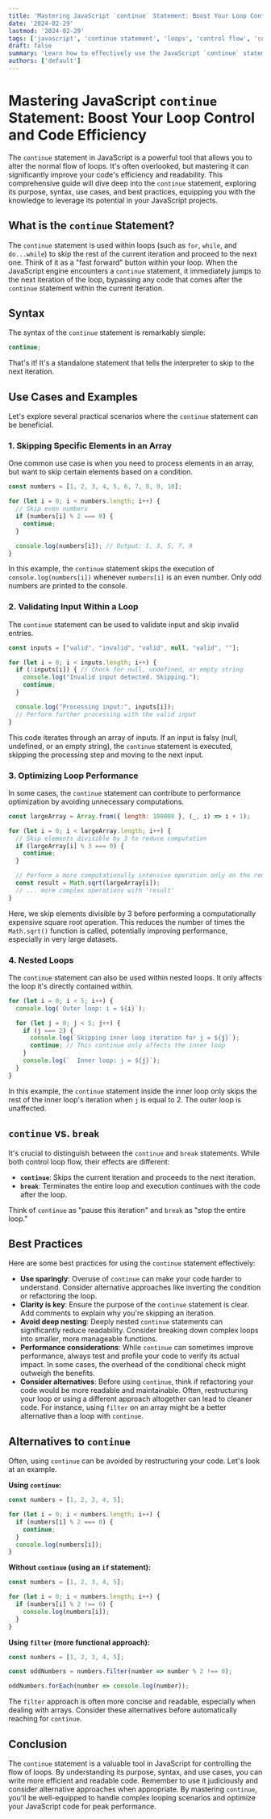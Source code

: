 ```yaml
---
title: 'Mastering JavaScript `continue` Statement: Boost Your Loop Control and Code Efficiency'
date: '2024-02-29'
lastmod: '2024-02-29'
tags: ['javascript', 'continue statement', 'loops', 'control flow', 'coding tutorials', 'web development', 'conditional statements']
draft: false
summary: 'Learn how to effectively use the JavaScript `continue` statement to skip iterations within loops, optimizing your code for better performance and readability.  This comprehensive guide provides examples and best practices for mastering `continue` in JavaScript development.'
authors: ['default']
---
```


# Mastering JavaScript `continue` Statement: Boost Your Loop Control and Code Efficiency

The `continue` statement in JavaScript is a powerful tool that allows you to alter the normal flow of loops.  It's often overlooked, but mastering it can significantly improve your code's efficiency and readability.  This comprehensive guide will dive deep into the `continue` statement, exploring its purpose, syntax, use cases, and best practices, equipping you with the knowledge to leverage its potential in your JavaScript projects.

## What is the `continue` Statement?

The `continue` statement is used within loops (such as `for`, `while`, and `do...while`) to skip the rest of the current iteration and proceed to the next one.  Think of it as a "fast forward" button within your loop. When the JavaScript engine encounters a `continue` statement, it immediately jumps to the next iteration of the loop, bypassing any code that comes after the `continue` statement within the current iteration.

## Syntax

The syntax of the `continue` statement is remarkably simple:

```javascript
continue;
```

That's it!  It's a standalone statement that tells the interpreter to skip to the next iteration.

## Use Cases and Examples

Let's explore several practical scenarios where the `continue` statement can be beneficial.

### 1. Skipping Specific Elements in an Array

One common use case is when you need to process elements in an array, but want to skip certain elements based on a condition.

```javascript
const numbers = [1, 2, 3, 4, 5, 6, 7, 8, 9, 10];

for (let i = 0; i < numbers.length; i++) {
  // Skip even numbers
  if (numbers[i] % 2 === 0) {
    continue;
  }

  console.log(numbers[i]); // Output: 1, 3, 5, 7, 9
}
```

In this example, the `continue` statement skips the execution of `console.log(numbers[i])` whenever `numbers[i]` is an even number.  Only odd numbers are printed to the console.

### 2. Validating Input Within a Loop

The `continue` statement can be used to validate input and skip invalid entries.

```javascript
const inputs = ["valid", "invalid", "valid", null, "valid", ""];

for (let i = 0; i < inputs.length; i++) {
  if (!inputs[i]) { // Check for null, undefined, or empty string
    console.log("Invalid input detected. Skipping.");
    continue;
  }

  console.log("Processing input:", inputs[i]);
  // Perform further processing with the valid input
}
```

This code iterates through an array of inputs. If an input is falsy (null, undefined, or an empty string), the `continue` statement is executed, skipping the processing step and moving to the next input.

### 3. Optimizing Loop Performance

In some cases, the `continue` statement can contribute to performance optimization by avoiding unnecessary computations.

```javascript
const largeArray = Array.from({ length: 100000 }, (_, i) => i + 1);

for (let i = 0; i < largeArray.length; i++) {
  // Skip elements divisible by 3 to reduce computation
  if (largeArray[i] % 3 === 0) {
    continue;
  }

  // Perform a more computationally intensive operation only on the remaining elements
  const result = Math.sqrt(largeArray[i]);
  // ... more complex operations with 'result'
}
```

Here, we skip elements divisible by 3 before performing a computationally expensive square root operation. This reduces the number of times the `Math.sqrt()` function is called, potentially improving performance, especially in very large datasets.

### 4. Nested Loops

The `continue` statement can also be used within nested loops. It only affects the loop it's directly contained within.

```javascript
for (let i = 0; i < 5; i++) {
  console.log(`Outer loop: i = ${i}`);

  for (let j = 0; j < 5; j++) {
    if (j === 2) {
      console.log(`Skipping inner loop iteration for j = ${j}`);
      continue; // This continue only affects the inner loop
    }
    console.log(`  Inner loop: j = ${j}`);
  }
}
```

In this example, the `continue` statement inside the inner loop only skips the rest of the inner loop's iteration when `j` is equal to 2. The outer loop is unaffected.

## `continue` vs. `break`

It's crucial to distinguish between the `continue` and `break` statements. While both control loop flow, their effects are different:

*   **`continue`**: Skips the current iteration and proceeds to the next iteration.
*   **`break`**: Terminates the entire loop and execution continues with the code after the loop.

Think of `continue` as "pause this iteration" and `break` as "stop the entire loop."

## Best Practices

Here are some best practices for using the `continue` statement effectively:

*   **Use sparingly**: Overuse of `continue` can make your code harder to understand.  Consider alternative approaches like inverting the condition or refactoring the loop.
*   **Clarity is key**:  Ensure the purpose of the `continue` statement is clear.  Add comments to explain why you're skipping an iteration.
*   **Avoid deep nesting**:  Deeply nested `continue` statements can significantly reduce readability.  Consider breaking down complex loops into smaller, more manageable functions.
*   **Performance considerations**:  While `continue` can sometimes improve performance, always test and profile your code to verify its actual impact. In some cases, the overhead of the conditional check might outweigh the benefits.
*   **Consider alternatives**: Before using `continue`, think if refactoring your code would be more readable and maintainable. Often, restructuring your loop or using a different approach altogether can lead to cleaner code.  For instance, using `filter` on an array might be a better alternative than a loop with `continue`.

## Alternatives to `continue`

Often, using `continue` can be avoided by restructuring your code. Let's look at an example.

**Using `continue`:**

```javascript
const numbers = [1, 2, 3, 4, 5];

for (let i = 0; i < numbers.length; i++) {
  if (numbers[i] % 2 === 0) {
    continue;
  }
  console.log(numbers[i]);
}
```

**Without `continue` (using an `if` statement):**

```javascript
const numbers = [1, 2, 3, 4, 5];

for (let i = 0; i < numbers.length; i++) {
  if (numbers[i] % 2 !== 0) {
    console.log(numbers[i]);
  }
}
```

**Using `filter` (more functional approach):**

```javascript
const numbers = [1, 2, 3, 4, 5];

const oddNumbers = numbers.filter(number => number % 2 !== 0);

oddNumbers.forEach(number => console.log(number));
```

The `filter` approach is often more concise and readable, especially when dealing with arrays. Consider these alternatives before automatically reaching for `continue`.

## Conclusion

The `continue` statement is a valuable tool in JavaScript for controlling the flow of loops. By understanding its purpose, syntax, and use cases, you can write more efficient and readable code. Remember to use it judiciously and consider alternative approaches when appropriate.  By mastering `continue`, you'll be well-equipped to handle complex looping scenarios and optimize your JavaScript code for peak performance.